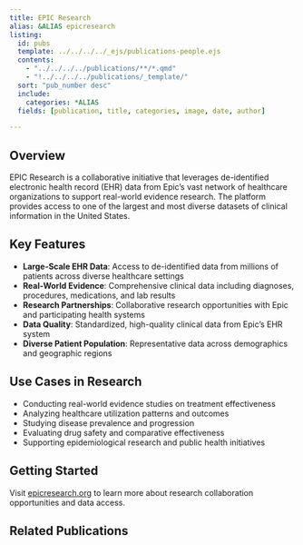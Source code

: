 ```yaml
---
title: EPIC Research
alias: &ALIAS epicresearch
listing:
  id: pubs
  template: ../../../../_ejs/publications-people.ejs 
  contents: 
    - "../../../../publications/**/*.qmd"
    - "!../../../../publications/_template/"
  sort: "pub_number desc"
  include:
    categories: *ALIAS
  fields: [publication, title, categories, image, date, author]

---
```


## Overview

EPIC Research is a collaborative initiative that leverages de-identified electronic health record (EHR) data from Epic's vast network of healthcare organizations to support real-world evidence research. The platform provides access to one of the largest and most diverse datasets of clinical information in the United States.

## Key Features

- **Large-Scale EHR Data**: Access to de-identified data from millions of patients across diverse healthcare settings
- **Real-World Evidence**: Comprehensive clinical data including diagnoses, procedures, medications, and lab results
- **Research Partnerships**: Collaborative research opportunities with Epic and participating health systems
- **Data Quality**: Standardized, high-quality clinical data from Epic's EHR system
- **Diverse Patient Population**: Representative data across demographics and geographic regions

## Use Cases in Research

- Conducting real-world evidence studies on treatment effectiveness
- Analyzing healthcare utilization patterns and outcomes
- Studying disease prevalence and progression
- Evaluating drug safety and comparative effectiveness
- Supporting epidemiological research and public health initiatives

## Getting Started

Visit [epicresearch.org](https://www.epicresearch.org/) to learn more about research collaboration opportunities and data access.

## Related Publications

:::{#pubs}
:::
